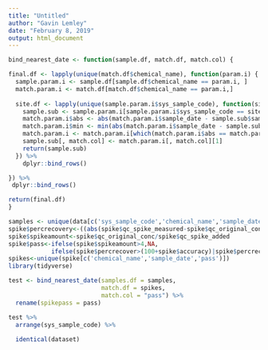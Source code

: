 ```yaml
---
title: "Untitled"
author: "Gavin Lemley"
date: "February 8, 2019"
output: html_document
---
```


```r

bind_nearest_date <- function(sample.df, match.df, match.col) {

final.df <- lapply(unique(match.df$chemical_name), function(param.i) {
  sample.param.i <- sample.df[sample.df$chemical_name == param.i, ]
  match.param.i <- match.df[match.df$chemical_name == param.i,]
  
  site.df <- lapply(unique(sample.param.i$sys_sample_code), function(site.i) {
    sample.sub <- sample.param.i[sample.param.i$sys_sample_code == site.i, ]
    match.param.i$abs <- abs(match.param.i$sample_date - sample.sub$sample_date) 
    match.param.i$min <- min(abs(match.param.i$sample_date - sample.sub$sample_date))
    match.param.i <- match.param.i[which(match.param.i$abs == match.param.i$min), ]
    sample.sub[, match.col] <- match.param.i[, match.col][1]
    return(sample.sub)
  }) %>% 
    dplyr::bind_rows()

}) %>% 
 dplyr::bind_rows() 

return(final.df)
}

samples <- unique(data[c('sys_sample_code','chemical_name','sample_date')])
spike$percrecovery<-((abs(spike$qc_spike_measured-spike$qc_original_conc))/spike$qc_spike_added)*100
spike$spikeamount<-spike$qc_original_conc/spike$qc_spike_added
spike$pass<-ifelse(spike$spikeamount>4,NA,
            ifelse(spike$percrecover>(100+spike$accuracy)|spike$percrecovery<(100-spike$accuracy),"fail","pass"))
spikes<-unique(spike[c('chemical_name','sample_date','pass')])
library(tidyverse)

test <- bind_nearest_date(samples.df = samples,
                          match.df = spikes,
                          match.col = "pass") %>% 
  rename(spikepass = pass)

test %>% 
  arrange(sys_sample_code) %>% 
  
  identical(dataset)

```

